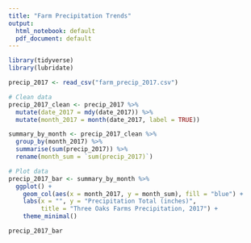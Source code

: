 ```yaml
---
title: "Farm Precipitation Trends"
output:
  html_notebook: default
  pdf_document: default
---
```


```r
library(tidyverse)
library(lubridate)
```

```r
precip_2017 <- read_csv("farm_precip_2017.csv")
```

```r
# Clean data
precip_2017_clean <- precip_2017 %>% 
  mutate(date_2017 = mdy(date_2017)) %>% 
  mutate(month_2017 = month(date_2017, label = TRUE))

summary_by_month <- precip_2017_clean %>% 
  group_by(month_2017) %>% 
  summarise(sum(precip_2017)) %>% 
  rename(month_sum = `sum(precip_2017)`)
```

```r
# Plot data
precip_2017_bar <- summary_by_month %>% 
  ggplot() +
    geom_col(aes(x = month_2017, y = month_sum), fill = "blue") +
    labs(x = "", y = "Precipitation Total (inches)", 
         title = "Three Oaks Farms Precipitation, 2017") +
    theme_minimal() 

precip_2017_bar
```

